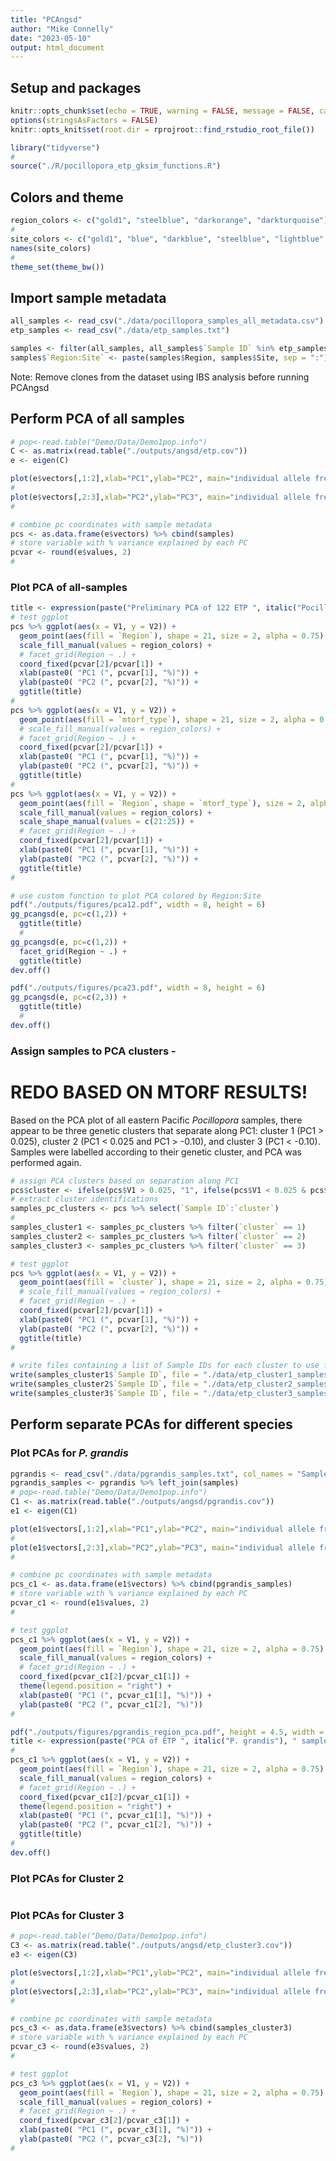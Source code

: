 ```yaml
---
title: "PCAngsd"
author: "Mike Connelly"
date: "2023-05-10"
output: html_document
---
```

## Setup and packages
```r
knitr::opts_chunk$set(echo = TRUE, warning = FALSE, message = FALSE, cache = TRUE)
options(stringsAsFactors = FALSE)
knitr::opts_knit$set(root.dir = rprojroot::find_rstudio_root_file())
```
```r
library("tidyverse")
#
source("./R/pocillopora_etp_gksim_functions.R")
```

## Colors and theme
```r
region_colors <- c("gold1", "steelblue", "darkorange", "darkturquoise")
# 
site_colors <- c("gold1", "blue", "darkblue", "steelblue", "lightblue", "darkorange3","darkorange", "orange", "orangered", "cyan", "cyan3", "cyan4", "turquoise", "lightgreen")
names(site_colors)
# 
theme_set(theme_bw())
```

## Import sample metadata
```r
all_samples <- read_csv("./data/pocillopora_samples_all_metadata.csv")
etp_samples <- read_csv("./data/etp_samples.txt")
```
```r
samples <- filter(all_samples, all_samples$`Sample ID` %in% etp_samples$`Sample ID`)
samples$`Region:Site` <- paste(samples$Region, samples$Site, sep = ":")
```
Note: Remove clones from the dataset using IBS analysis before running PCAngsd

## Perform PCA of all samples
```r
# pop<-read.table("Demo/Data/Demo1pop.info")
C <- as.matrix(read.table("./outputs/angsd/etp.cov"))
e <- eigen(C)
```
```r
plot(e$vectors[,1:2],xlab="PC1",ylab="PC2", main="individual allele frequency")
#
plot(e$vectors[,2:3],xlab="PC2",ylab="PC3", main="individual allele frequency")
# 
```
```r
# combine pc coordinates with sample metadata
pcs <- as.data.frame(e$vectors) %>% cbind(samples)
# store variable with % variance explained by each PC
pcvar <- round(e$values, 2)
#
```
### Plot PCA of all-samples
```r
title <- expression(paste("Preliminary PCA of 122 ETP ", italic("Pocillopora"), " samples"))
# test ggplot 
pcs %>% ggplot(aes(x = V1, y = V2)) +
  geom_point(aes(fill = `Region`), shape = 21, size = 2, alpha = 0.75) +
  scale_fill_manual(values = region_colors) +
  # facet_grid(Region ~ .) +
  coord_fixed(pcvar[2]/pcvar[1]) + 
  xlab(paste0( "PC1 (", pcvar[1], "%)")) + 
  ylab(paste0( "PC2 (", pcvar[2], "%)")) +
  ggtitle(title)
# 
pcs %>% ggplot(aes(x = V1, y = V2)) +
  geom_point(aes(fill = `mtorf_type`), shape = 21, size = 2, alpha = 0.75) +
  # scale_fill_manual(values = region_colors) +
  # facet_grid(Region ~ .) +
  coord_fixed(pcvar[2]/pcvar[1]) +
  xlab(paste0( "PC1 (", pcvar[1], "%)")) +
  ylab(paste0( "PC2 (", pcvar[2], "%)")) +
  ggtitle(title)
# 
pcs %>% ggplot(aes(x = V1, y = V2)) +
  geom_point(aes(fill = `Region`, shape = `mtorf_type`), size = 2, alpha = 0.75) +
  scale_fill_manual(values = region_colors) +
  scale_shape_manual(values = c(21:25)) +
  # facet_grid(Region ~ .) +
  coord_fixed(pcvar[2]/pcvar[1]) + 
  xlab(paste0( "PC1 (", pcvar[1], "%)")) + 
  ylab(paste0( "PC2 (", pcvar[2], "%)")) +
  ggtitle(title)
# 
```

```r
# use custom function to plot PCA colored by Region:Site
pdf("./outputs/figures/pca12.pdf", width = 8, height = 6)
gg_pcangsd(e, pc=c(1,2)) +
  ggtitle(title)
  #
gg_pcangsd(e, pc=c(1,2)) +
  facet_grid(Region ~ .) +
  ggtitle(title)
dev.off()
```
```r
pdf("./outputs/figures/pca23.pdf", width = 8, height = 6)
gg_pcangsd(e, pc=c(2,3)) +
  ggtitle(title)
  #
dev.off()
```
### Assign samples to PCA clusters - 
# REDO BASED ON MTORF RESULTS!

Based on the PCA plot of all eastern Pacific *Pocillopora* samples, there appear to be three genetic clusters that separate along PC1: cluster 1 (PC1 > 0.025), cluster 2 (PC1 < 0.025 and PC1 > -0.10), and cluster 3 (PC1 < -0.10). Samples were labelled according to their genetic cluster, and PCA was performed again.

```r
# assign PCA clusters based on separation along PC1
pcs$cluster <- ifelse(pcs$V1 > 0.025, "1", ifelse(pcs$V1 < 0.025 & pcs$V1 > -0.1, "2", "3"))
# extract cluster identifications
samples_pc_clusters <- pcs %>% select(`Sample ID`:`cluster`)
# 
samples_cluster1 <- samples_pc_clusters %>% filter(`cluster` == 1)
samples_cluster2 <- samples_pc_clusters %>% filter(`cluster` == 2)
samples_cluster3 <- samples_pc_clusters %>% filter(`cluster` == 3)
```
```r
# test ggplot 
pcs %>% ggplot(aes(x = V1, y = V2)) +
  geom_point(aes(fill = `cluster`), shape = 21, size = 2, alpha = 0.75) +
  # scale_fill_manual(values = region_colors) +
  # facet_grid(Region ~ .) +
  coord_fixed(pcvar[2]/pcvar[1]) + 
  xlab(paste0( "PC1 (", pcvar[1], "%)")) + 
  ylab(paste0( "PC2 (", pcvar[2], "%)")) +
  ggtitle(title)
# 
```

```r
# write files containing a list of Sample IDs for each cluster to use for ANGSD and PCAngsd
write(samples_cluster1$`Sample ID`, file = "./data/etp_cluster1_samples.txt")
write(samples_cluster2$`Sample ID`, file = "./data/etp_cluster2_samples.txt")
write(samples_cluster3$`Sample ID`, file = "./data/etp_cluster3_samples.txt")
```


## Perform separate PCAs for different species

### Plot PCAs for *P. grandis*
```r
pgrandis <- read_csv("./data/pgrandis_samples.txt", col_names = "Sample ID") %>% arrange(`Sample ID`)
pgrandis_samples <- pgrandis %>% left_join(samples)
# pop<-read.table("Demo/Data/Demo1pop.info")
C1 <- as.matrix(read.table("./outputs/angsd/pgrandis.cov"))
e1 <- eigen(C1)
```
```r
plot(e1$vectors[,1:2],xlab="PC1",ylab="PC2", main="individual allele frequency")
#
plot(e1$vectors[,2:3],xlab="PC2",ylab="PC3", main="individual allele frequency")
# 
```
```r
# combine pc coordinates with sample metadata
pcs_c1 <- as.data.frame(e1$vectors) %>% cbind(pgrandis_samples)
# store variable with % variance explained by each PC
pcvar_c1 <- round(e1$values, 2)
#
```
```r
# test ggplot 
pcs_c1 %>% ggplot(aes(x = V1, y = V2)) +
  geom_point(aes(fill = `Region`), shape = 21, size = 2, alpha = 0.75) +
  scale_fill_manual(values = region_colors) +
  # facet_grid(Region ~ .) +
  coord_fixed(pcvar_c1[2]/pcvar_c1[1]) + 
  theme(legend.position = "right") +
  xlab(paste0( "PC1 (", pcvar_c1[1], "%)")) + 
  ylab(paste0( "PC2 (", pcvar_c1[2], "%)"))
# 
```
```r
pdf("./outputs/figures/pgrandis_region_pca.pdf", height = 4.5, width = 6)
title <- expression(paste("PCA of ETP ", italic("P. grandis"), " samples (n = 73)"))
#
pcs_c1 %>% ggplot(aes(x = V1, y = V2)) +
  geom_point(aes(fill = `Region`), shape = 21, size = 2, alpha = 0.75) +
  scale_fill_manual(values = region_colors) +
  # facet_grid(Region ~ .) +
  coord_fixed(pcvar_c1[2]/pcvar_c1[1]) + 
  theme(legend.position = "right") +
  xlab(paste0( "PC1 (", pcvar_c1[1], "%)")) + 
  ylab(paste0( "PC2 (", pcvar_c1[2], "%)")) +
  ggtitle(title)
# 
dev.off()
```


### Plot PCAs for Cluster 2
```r

```

### Plot PCAs for Cluster 3
```r
# pop<-read.table("Demo/Data/Demo1pop.info")
C3 <- as.matrix(read.table("./outputs/angsd/etp_cluster3.cov"))
e3 <- eigen(C3)
```
```r
plot(e$vectors[,1:2],xlab="PC1",ylab="PC2", main="individual allele frequency")
#
plot(e$vectors[,2:3],xlab="PC2",ylab="PC3", main="individual allele frequency")
# 
```
```r
# combine pc coordinates with sample metadata
pcs_c3 <- as.data.frame(e3$vectors) %>% cbind(samples_cluster3)
# store variable with % variance explained by each PC
pcvar_c3 <- round(e3$values, 2)
#
```
```r
# test ggplot 
pcs_c3 %>% ggplot(aes(x = V1, y = V2)) +
  geom_point(aes(fill = `Region`), shape = 21, size = 2, alpha = 0.75) +
  scale_fill_manual(values = region_colors) +
  # facet_grid(Region ~ .) +
  coord_fixed(pcvar_c3[2]/pcvar_c3[1]) + 
  xlab(paste0( "PC1 (", pcvar_c3[1], "%)")) + 
  ylab(paste0( "PC2 (", pcvar_c3[2], "%)"))
# 
```

